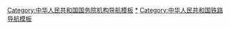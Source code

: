 {{Navbox
|listclass=hlist
|name = 中华人民共和国铁道部
|title = [[File:China Railways.svg|15px|中华人民共和国铁路路徽]] [[中华人民共和国铁道部]]
|above = [[中华人民共和国铁路运输]]
 
|group2 = 部[[机关]]<br />内设机构
|list2 = 
*[[铁道部办公厅|办公厅（政治部办公室）]]
*[[铁道部政策法规司|政策法规司]]
*[[铁道部发展计划司|发展计划司]]
*[[铁道部财务司|财务司]]
*[[铁道部科学技术司|科学技术司]]
*[[铁道部人事司|人事司（政治部组织部）]]
*[[铁道部劳动和卫生司|劳动和卫生司]]
*[[铁道部建设管理司|建设管理司]]
*[[铁道部国际合作司|国际合作司（港澳台办公室）]]
*[[铁道部安全监察司|安全监察司]]
*[[铁道部安全监察特派员办事处|安全监察特派员办事处]]
*[[铁道部运输局|运输局（运输指挥中心）]]
*[[公安部铁路公安局|公安局]]
*[[中国共产党铁道部纪律检查委员会|纪委（监察局）]]
*[[铁道部政治部宣传部|政治部宣传部]]
*[[中国共产主义青年团全国铁道委员会|全国铁道团委]]
*[[中国共产党铁道部直属机关委员会|直属机关党委]]
*[[铁道部直属机关工会|直属机关工会]]
*[[中华全国铁路总工会]]
*[[铁道部离退休干部局|离退休干部局]]
*[[铁道部咨询调研组|咨询调研组]]
*[[青藏铁路建设领导小组办公室]]
*[[高速铁路建设领导小组办公室]]
*[[铁路信息化领导小组办公室]]
*[[全国铁路关心下一代工作委员会]]
 
|group5 = 直属[[铁路局]]
|list5 = 
*[[中国铁路哈尔滨局集团|哈局]]
*[[中国铁路沈阳局集团|瀋局]]
*[[中国铁路北京局集团|京局]]
*[[中国铁路太原局集团|太局]]
*[[中国铁路呼和浩特局集团|呼局]]
*[[中国铁路郑州局集团|郑局]]
*[[中国铁路武汉局集团|武局]]
*[[中国铁路西安局集团|西局]]
*[[中国铁路济南局集团|济局]]
*[[中国铁路上海局集团|上局]]
*[[中国铁路南昌局集团|南局]]
*[[中国铁路南宁局集团|<del>柳局</del>]]{{to}}[[中国铁路南宁局集团|宁局]]
*[[中国铁路成都局集团|成局]]
*[[中国铁路昆明局集团|昆局]]
*[[中国铁路兰州局集团|兰局]]
*[[中国铁路乌鲁木齐局集团|乌局]]
*[[齐齐哈尔铁路局|<del>齐局</del>]]
*[[吉林铁路局|<del>吉局</del>]]
*[[锦州铁路局|<del>锦局</del>]]
*[[天津铁路局|<del>津局</del>]]
*[[福州铁路局|<del>福局</del>]]
*[[衡阳铁路局|<del>衡局</del>]]
*[[重庆铁路局|<del>重局</del>]]
*[[牡丹江铁路管理局|<del>牡局</del>]]
*[[广州铁路局|<del>广局</del>]]
 
 
|group6 = 直属[[铁路公司]]
|list6 = 
*[[中国铁路广州局集团|广铁]]
*[[中国铁路青藏集团|青藏]]
 
|group7 = 直属[[事业单位]]
|list7 = 
*[[铁道部经济规研究院]]
*[[铁道部工程管理中心]]
*[[铁道部工程交易中心]]
*[[铁道部直属企业和多种经营管理委员会办公室]]
*[[铁道部审计中心]]
*[[铁道部利用外资和引进技术中心]]
*[[铁道部资金清算中心]]
*[[铁道部统计中心]]
*[[铁道部人才服务中心]]
*[[铁道部档案史志中心]]
*[[铁道部信息技术中心]]
*[[铁道部机关服务中心]]
*[[铁道部培训中心]]
*[[铁道部直属房建处]]
*[[北京铁道大厦]]
*[[中国铁道网社]]
*[[铁道影视音像中心]]
*[[中国铁道出版社]]
*[[中国铁道出版社印刷厂]]
*[[中国铁路文工团]]
*[[北京铁道管理干部学院|铁道部党校（北京铁道管理干部学院）]]
*[[铁道部专运处]]
*[[首都医科大学附属北京世纪坛医院|北京铁路总医院]]
*[[中国铁路客户服务中心]]
 
|group8 = 直属[[企业]]
|list8 = 
*[[中国铁路对外服务总公司]]
*[[中集装箱运输有限责任公司]]
*[[中铁特种货物运输中心]]
*[[中铁行邮运输中心筹备组]]
*[[中铁建设开发中心]]
*[[中国铁路物资总公司]]
*[[中国铁路物资北京公司]]
*[[北京木材防腐厂]]
*[[北京中铁物总贸易有限公司]]
*[[中铁物资总进出口有限公司]]
*[[北京中铁泰博房地产开发有限公司]]
*[[中铁现代物流科技股份有限公司]]
*[[铁道通信信息有限责任公司]]
*[[铁通北京分公司]]
*[[中国铁道科学研究院]]
*[[中国铁道博物馆|铁道部科学技术馆（中国铁道博物馆）]]
 
|group9 = 下属/联系<br />[[学会]]、[[协会]]
|list9 = 
*[[中国铁道学会]]
*[[中国老年科技工作者协会铁道分会]]
*[[中国地方铁路协会]]
*[[中国铁道企业管理协会]]
*[[中国铁路老战士协会]]
*[[中国铁道财务会计学会]]
*[[中国铁路文学艺术工作者联合会]]
*[[中国铁路职工思想政治工作研究会]]
*[[中国铁道工程建设协会]]
*[[中国铁道物资流通协会]]
*[[中国广告协会铁路委员会]]
*[[中国铁路新闻工作者协会]]
 
|group15 = 其他相关单位
|list15 = 
*<del>[[中央人民政府铁道部]]</del>
*<del>[[中国人民解放军铁道兵|铁道兵]]</del>→[[中国铁建]]
*[[中央军委后勤保障部运输投送局|总后军交运输部]]
*[[中华人民共和国交通运输部|交通运输部]]
*[[国家铁路局]]
*[[中国国家铁路集团]]
*[[中國中鐵|中国铁路工程总公司]]
*[[中华人民共和国法院列表#铁路运输法院|铁路运输法院]]
*[[最高人民检察院铁路运输检察厅]]
*[[北京交通大学]]
*[[西南交通大学]]
*[[上海铁道大学]]
*[[上海铁道医学院]]
*[[东南大学医学院|南京铁道医学院]]
*[[华东交通大学]]
*[[兰州交通大学]]
*[[长沙铁道学院]]
*[[大连交通大学]]
*[[石家庄铁道大学]]
*[[苏州科技大学]]
*[[中移铁通]]
 
|below = 2013年初，铁道部被撤销，重组为[[国家铁路局]]和[[中国国家铁路集团|中国铁路总公司]]。
}}<noinclude>

[[Category:中华人民共和国国务院机构导航模板]]
[[Category:中华人民共和国铁道部|*]]
[[Category:中华人民共和国铁路导航模板]]
</noinclude>